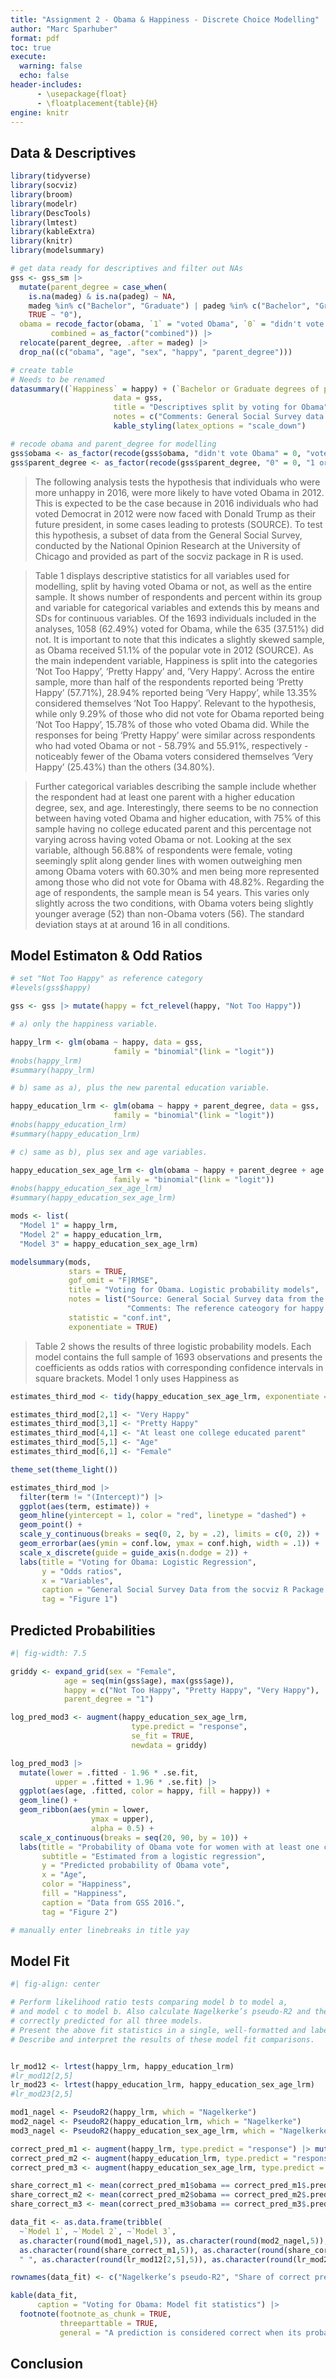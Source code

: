 ```yaml
---
title: "Assignment 2 - Obama & Happiness - Discrete Choice Modelling"
author: "Marc Sparhuber"
format: pdf
toc: true
execute:
  warning: false
  echo: false
header-includes:
      - \usepackage{float}
      - \floatplacement{table}{H}
engine: knitr
---
```


\newpage

## Data & Descriptives

```r
library(tidyverse)
library(socviz)
library(broom)
library(modelr)
library(DescTools)
library(lmtest)
library(kableExtra)
library(knitr)
library(modelsummary)

# get data ready for descriptives and filter out NAs
gss <- gss_sm |> 
  mutate(parent_degree = case_when(
    is.na(madeg) & is.na(padeg) ~ NA,
    madeg %in% c("Bachelor", "Graduate") | padeg %in% c("Bachelor", "Graduate") ~ "1 or more",
    TRUE ~ "0"),
  obama = recode_factor(obama, `1` = "voted Obama", `0` = "didn't vote Obama"),
         combined = as_factor("combined")) |> 
  relocate(parent_degree, .after = madeg) |> 
  drop_na((c("obama", "age", "sex", "happy", "parent_degree")))

# create table
# Needs to be renamed
datasummary((`Happiness` = happy) + (`Bachelor or Graduate degrees of parents` = parent_degree) + (`Sex` = sex) + Heading("Age", nearData = FALSE) * age + Heading("All", nearData = FALSE) * 1 ~ (obama * (Mean + SD + N + Percent(denom = "col"))) + (combined * (Mean + SD + N + Percent())),
                       data = gss,
                       title = "Descriptives split by voting for Obama",
                       notes = c("Comments: General Social Survey data from the socviz R package.")) |>
                       kable_styling(latex_options = "scale_down")

# recode obama and parent_degree for modelling
gss$obama <- as_factor(recode(gss$obama, "didn't vote Obama" = 0, "voted Obama" = 1))
gss$parent_degree <- as_factor(recode(gss$parent_degree, "0" = 0, "1 or more" = 1))
```

> The following analysis tests the hypothesis that individuals who were more unhappy in 2016, were more likely to have voted Obama in 2012. This is expected to be the case because in 2016 individuals who had voted Democrat in 2012 were now faced with Donald Trump as their future president, in some cases leading to protests (SOURCE). To test this hypothesis, a subset of data from the General Social Survey, conducted by the National Opinion Research at the University of Chicago and provided as part of the socviz package in R is used.

> Table 1 displays descriptive statistics for all variables used for modelling, split by having voted Obama or not, as well as the entire sample. It shows number of respondents and percent within its group and variable for categorical variables and extends this by means and SDs for continuous variables. Of the 1693 individuals included in the analyses, 1058 (62.49%) voted for Obama, while the 635 (37.51%) did not. It is important to note that this indicates a slightly skewed sample, as Obama received 51.1% of the popular vote in 2012 (SOURCE). As the main independent variable, Happiness is split into the categories 'Not Too Happy', 'Pretty Happy' and, 'Very Happy'. Across the entire sample, more than half of the respondents reported being 'Pretty Happy' (57.71%), 28.94% reported being 'Very Happy', while 13.35% considered themselves 'Not Too Happy'. Relevant to the hypothesis, while only 9.29% of those who did not vote for Obama reported being 'Not Too Happy', 15.78%	of those who voted Obama did. While the responses for being 'Pretty Happy' were similar across respondents who had voted Obama or not - 58.79% and 55.91%, respectively - noticeably fewer of the Obama voters considered themselves 'Very Happy' (25.43%) than the others (34.80%).

> Further categorical variables describing the sample include whether the respondent had at least one parent with a higher education degree, sex, and age. Interestingly, there seems to be no connection between having voted Obama and higher education, with 75% of this sample having no college educated parent and this percentage not varying across having voted Obama or not. Looking at the sex variable, although 56.88% of respondents were female, voting seemingly split along gender lines with women outweighing men among Obama voters with 60.30% and men being more represented among those who did not vote for Obama with 48.82%. Regarding the age of respondents, the sample mean is 54 years. This varies only slightly across the two conditions, with Obama voters being slightly younger average (52) than non-Obama voters (56). The standard deviation stays at at around 16 in all conditions.

## Model Estimaton & Odd Ratios

```r
# set "Not Too Happy" as reference category
#levels(gss$happy)

gss <- gss |> mutate(happy = fct_relevel(happy, "Not Too Happy"))

# a) only the happiness variable.

happy_lrm <- glm(obama ~ happy, data = gss, 
                       family = "binomial"(link = "logit"))
#nobs(happy_lrm)
#summary(happy_lrm)

# b) same as a), plus the new parental education variable.

happy_education_lrm <- glm(obama ~ happy + parent_degree, data = gss, 
                       family = "binomial"(link = "logit"))
#nobs(happy_education_lrm)
#summary(happy_education_lrm)

# c) same as b), plus sex and age variables.

happy_education_sex_age_lrm <- glm(obama ~ happy + parent_degree + age + sex, data = gss, 
                       family = "binomial"(link = "logit"))
#nobs(happy_education_sex_age_lrm)
#summary(happy_education_sex_age_lrm)

mods <- list(
  "Model 1" = happy_lrm,
  "Model 2" = happy_education_lrm,
  "Model 3" = happy_education_sex_age_lrm)

modelsummary(mods,
             stars = TRUE,
             gof_omit = "F|RMSE",
             title = "Voting for Obama. Logistic probability models",
             notes = list("Source: General Social Survey data from the socviz R package.", 
                          "Comments: The reference cateogory for happy is 'Not Too Happy'."),
             statistic = "conf.int",
             exponentiate = TRUE)
```

> Table 2 shows the results of three logistic probability models. Each model contains the full sample of 1693 observations and presents the coefficients as odds ratios with corresponding confidence intervals in square brackets. Model 1 only uses Happiness as

```r
estimates_third_mod <- tidy(happy_education_sex_age_lrm, exponentiate = TRUE, conf.int = TRUE)

estimates_third_mod[2,1] <- "Very Happy"
estimates_third_mod[3,1] <- "Pretty Happy"
estimates_third_mod[4,1] <- "At least one college educated parent"
estimates_third_mod[5,1] <- "Age"
estimates_third_mod[6,1] <- "Female"

theme_set(theme_light())

estimates_third_mod |> 
  filter(term != "(Intercept)") |>  
  ggplot(aes(term, estimate)) +
  geom_hline(yintercept = 1, color = "red", linetype = "dashed") +
  geom_point() +
  scale_y_continuous(breaks = seq(0, 2, by = .2), limits = c(0, 2)) +
  geom_errorbar(aes(ymin = conf.low, ymax = conf.high, width = .1)) +
  scale_x_discrete(guide = guide_axis(n.dodge = 2)) +
  labs(title = "Voting for Obama: Logistic Regression",
       y = "Odds ratios",
       x = "Variables",
       caption = "General Social Survey Data from the socviz R Package.",
       tag = "Figure 1")
```


## Predicted Probabilities

```r
#| fig-width: 7.5

griddy <- expand_grid(sex = "Female",
            age = seq(min(gss$age), max(gss$age)),
            happy = c("Not Too Happy", "Pretty Happy", "Very Happy"),
            parent_degree = "1")

log_pred_mod3 <- augment(happy_education_sex_age_lrm, 
                           type.predict = "response",
                           se_fit = TRUE,
                           newdata = griddy)

log_pred_mod3 |> 
  mutate(lower = .fitted - 1.96 * .se.fit,
          upper = .fitted + 1.96 * .se.fit) |> 
  ggplot(aes(age, .fitted, color = happy, fill = happy)) +
  geom_line() +
  geom_ribbon(aes(ymin = lower,
                  ymax = upper), 
                  alpha = 0.5) +
  scale_x_continuous(breaks = seq(20, 90, by = 10)) +
  labs(title = "Probability of Obama vote for women with at least one college educated parent",
       subtitle = "Estimated from a logistic regression",
       y = "Predicted probability of Obama vote",
       x = "Age",
       color = "Happiness",
       fill = "Happiness",
       caption = "Data from GSS 2016.",
       tag = "Figure 2")

# manually enter linebreaks in title yay
```

## Model Fit

```r
#| fig-align: center

# Perform likelihood ratio tests comparing model b to model a,
# and model c to model b. Also calculate Nagelkerke’s pseudo-R2 and the share of observations
# correctly predicted for all three models.
# Present the above fit statistics in a single, well-formatted and labelled table.
# Describe and interpret the results of these model fit comparisons.


lr_mod12 <- lrtest(happy_lrm, happy_education_lrm)
#lr_mod12[2,5]
lr_mod23 <- lrtest(happy_education_lrm, happy_education_sex_age_lrm)
#lr_mod23[2,5]

mod1_nagel <- PseudoR2(happy_lrm, which = "Nagelkerke")
mod2_nagel <- PseudoR2(happy_education_lrm, which = "Nagelkerke")
mod3_nagel <- PseudoR2(happy_education_sex_age_lrm, which = "Nagelkerke")

correct_pred_m1 <- augment(happy_lrm, type.predict = "response") |> mutate(.pred = as.numeric(.fitted > .5))
correct_pred_m2 <- augment(happy_education_lrm, type.predict = "response") |> mutate(.pred = as.numeric(.fitted > .5))
correct_pred_m3 <- augment(happy_education_sex_age_lrm, type.predict = "response") |> mutate(.pred = as.numeric(.fitted > .5))

share_correct_m1 <- mean(correct_pred_m1$obama == correct_pred_m1$.pred, na.rm = TRUE)
share_correct_m2 <- mean(correct_pred_m2$obama == correct_pred_m2$.pred, na.rm = TRUE)
share_correct_m3 <- mean(correct_pred_m3$obama == correct_pred_m3$.pred, na.rm = TRUE)

data_fit <- as.data.frame(tribble(
  ~`Model 1`, ~`Model 2`, ~`Model 3`,
  as.character(round(mod1_nagel,5)), as.character(round(mod2_nagel,5)), as.character(round(mod3_nagel,5)),
  as.character(round(share_correct_m1,5)), as.character(round(share_correct_m2,5)), as.character(round(share_correct_m3,5)),
  " ", as.character(round(lr_mod12[2,5],5)), as.character(round(lr_mod23[2,5],12))))

rownames(data_fit) <- c("Nagelkerke’s pseudo-R2", "Share of correct predictions", "Likelihood Ratio")

kable(data_fit,
      caption = "Voting for Obama: Model fit statistics") |> 
  footnote(footnote_as_chunk = TRUE,
           threeparttable = TRUE, 
           general = "A prediction is considered correct when its probability is greater than 0.5. The Likelihood ratio is always calculated with the model to the left. Data from GSS 2016.")
```

## Conclusion

